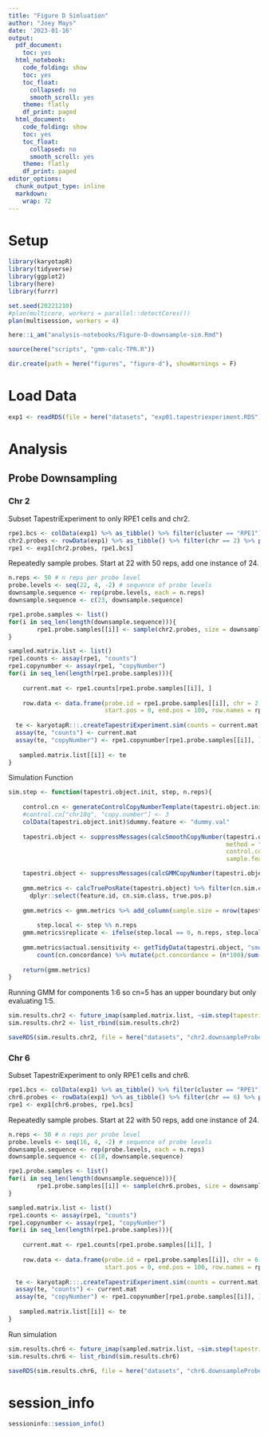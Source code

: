 ```yaml
---
title: "Figure D Simluation"
author: "Joey Mays"
date: '2023-01-16'
output:
  pdf_document:
    toc: yes
  html_notebook:
    code_folding: show
    toc: yes
    toc_float:
      collapsed: no
      smooth_scroll: yes
    theme: flatly
    df_print: paged
  html_document:
    code_folding: show
    toc: yes
    toc_float:
      collapsed: no
      smooth_scroll: yes
    theme: flatly
    df_print: paged
editor_options:
  chunk_output_type: inline
  markdown:
    wrap: 72
---
```


# Setup

```r
library(karyotapR)
library(tidyverse)
library(ggplot2)
library(here)
library(furrr)
```

```r
set.seed(20221210)
#plan(multicore, workers = parallel::detectCores())
plan(multisession, workers = 4)
```

```r
here::i_am("analysis-notebooks/Figure-D-downsample-sim.Rmd")
```

```r
source(here("scripts", "gmm-calc-TPR.R"))
```

```r
dir.create(path = here("figures", "figure-d"), showWarnings = F)
```

# Load Data

```r
exp1 <- readRDS(file = here("datasets", "exp01.tapestriexperiment.RDS"))
```

# Analysis

## Probe Downsampling

### Chr 2

Subset TapestriExperiment to only RPE1 cells and chr2. 

```r
rpe1.bcs <- colData(exp1) %>% as_tibble() %>% filter(cluster == "RPE1") %>% pull(cell.barcode)
chr2.probes <- rowData(exp1) %>% as_tibble() %>% filter(chr == 2) %>% pull(probe.id)
rpe1 <- exp1[chr2.probes, rpe1.bcs]
```

Repeatedly sample probes. Start at 22 with 50 reps, add one instance of 24. 

```r
n.reps <- 50 # n reps per probe level
probe.levels <- seq(22, 4, -2) # sequence of probe levels
downsample.sequence <- rep(probe.levels, each = n.reps)
downsample.sequence <- c(23, downsample.sequence)
```

```r
rpe1.probe.samples <- list()
for(i in seq_len(length(downsample.sequence))){
        rpe1.probe.samples[[i]] <- sample(chr2.probes, size = downsample.sequence[i])
}
```

```r
sampled.matrix.list <- list()
rpe1.counts <- assay(rpe1, "counts")
rpe1.copynumber <- assay(rpe1, "copyNumber")
for(i in seq_len(length(rpe1.probe.samples))){
  
    current.mat <- rpe1.counts[rpe1.probe.samples[[i]], ]
    
    row.data <- data.frame(probe.id = rpe1.probe.samples[[i]], chr = 2, 
                           start.pos = 0, end.pos = 100, row.names = rpe1.probe.samples[[i]])
  
  te <- karyotapR:::.createTapestriExperiment.sim(counts = current.mat, probe.metadata = row.data)
  assay(te, "counts") <- current.mat
  assay(te, "copyNumber") <- rpe1.copynumber[rpe1.probe.samples[[i]], ]
  
   sampled.matrix.list[[i]] <- te
}
```

Simulation Function

```r
sim.step <- function(tapestri.object.init, step, n.reps){
  
    control.cn <- generateControlCopyNumberTemplate(tapestri.object.init, copy.number = 2, sample.feature.label = "dummy.val")
    #control.cn["chr10q", "copy.number"] <- 3 
    colData(tapestri.object.init)$dummy.feature <- "dummy.val"
    
    tapestri.object <- suppressMessages(calcSmoothCopyNumber(tapestri.object.init, 
                                                             method = "weighted.median", 
                                                             control.copy.number = control.cn, 
                                                             sample.feature = "dummy.feature")) #smooth copy number

    tapestri.object <- suppressMessages(calcGMMCopyNumber(tapestri.object, cell.barcodes = colnames(tapestri.object), control.cn, model.components = 1:6))
    
    gmm.metrics <- calcTruePosRate(tapestri.object) %>% filter(cn.sim.class != "sim_cn6") %>% 
      dplyr::select(feature.id, cn.sim.class, true.pos.p)
    
    gmm.metrics <- gmm.metrics %>% add_column(sample.size = nrow(tapestri.object))
    
        step.local <- step %% n.reps
    gmm.metrics$replicate <- ifelse(step.local == 0, n.reps, step.local) 
    
    gmm.metrics$actual.sensitivity <- getTidyData(tapestri.object, "smoothedCopyNumberByChr", "gmmCopyNumber") %>% mutate(cn.concordance = gmmCopyNumber == 2) %>% 
        count(cn.concordance) %>% mutate(pct.concordance = (n*100)/sum(n)) %>% filter(cn.concordance == TRUE) %>% pull(pct.concordance)
  
    return(gmm.metrics)
}
```

Running GMM for components 1:6 so cn=5 has an upper boundary but only evaluating 1:5.

```r
sim.results.chr2 <- future_imap(sampled.matrix.list, ~sim.step(tapestri.object.init = .x, step = .y, n.reps = n.reps), .progress = T, .options = furrr_options(seed = 20221210))
sim.results.chr2 <- list_rbind(sim.results.chr2)
```

```r
saveRDS(sim.results.chr2, file = here("datasets", "chr2.downsampleProbesSim.results.RDS"))
```

### Chr 6

Subset TapestriExperiment to only RPE1 cells and chr6.

```r
rpe1.bcs <- colData(exp1) %>% as_tibble() %>% filter(cluster == "RPE1") %>% pull(cell.barcode)
chr6.probes <- rowData(exp1) %>% as_tibble() %>% filter(chr == 6) %>% pull(probe.id)
rpe1 <- exp1[chr6.probes, rpe1.bcs]
```

Repeatedly sample probes. Start at 22 with 50 reps, add one instance of 24. 

```r
n.reps <- 50 # n reps per probe level
probe.levels <- seq(16, 4, -2) # sequence of probe levels
downsample.sequence <- rep(probe.levels, each = n.reps)
downsample.sequence <- c(18, downsample.sequence)
```

```r
rpe1.probe.samples <- list()
for(i in seq_len(length(downsample.sequence))){
        rpe1.probe.samples[[i]] <- sample(chr6.probes, size = downsample.sequence[i])
}
```

```r
sampled.matrix.list <- list()
rpe1.counts <- assay(rpe1, "counts")
rpe1.copynumber <- assay(rpe1, "copyNumber")
for(i in seq_len(length(rpe1.probe.samples))){
  
    current.mat <- rpe1.counts[rpe1.probe.samples[[i]], ]
    
    row.data <- data.frame(probe.id = rpe1.probe.samples[[i]], chr = 6, 
                           start.pos = 0, end.pos = 100, row.names = rpe1.probe.samples[[i]])
  
  te <- karyotapR:::.createTapestriExperiment.sim(counts = current.mat, probe.metadata = row.data)
  assay(te, "counts") <- current.mat
  assay(te, "copyNumber") <- rpe1.copynumber[rpe1.probe.samples[[i]], ]
  
   sampled.matrix.list[[i]] <- te
}
```

Run simulation

```r
sim.results.chr6 <- future_imap(sampled.matrix.list, ~sim.step(tapestri.object.init = .x, step = .y, n.reps = n.reps), .progress = T, .options = furrr_options(seed = 20221210))
sim.results.chr6 <- list_rbind(sim.results.chr6)
```

```r
saveRDS(sim.results.chr6, file = here("datasets", "chr6.downsampleProbesSim.results.RDS"))
```

# session_info

```r
sessioninfo::session_info()
```
